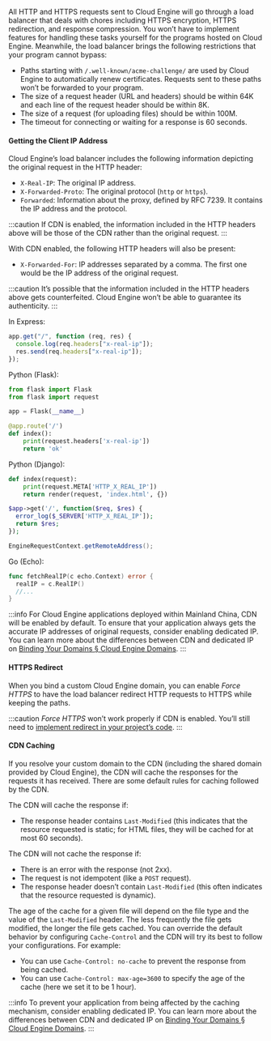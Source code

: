 
All HTTP and HTTPS requests sent to Cloud Engine will go through a load balancer that deals with chores including HTTPS encryption, HTTPS redirection, and response compression. You won’t have to implement features for handling these tasks yourself for the programs hosted on Cloud Engine. Meanwhile, the load balancer brings the following restrictions that your program cannot bypass:

- Paths starting with `/.well-known/acme-challenge/` are used by Cloud Engine to automatically renew certificates. Requests sent to these paths won’t be forwarded to your program.
- The size of a request header (URL and headers) should be within 64K and each line of the request header should be within 8K.
- The size of a request (for uploading files) should be within 100M.
- The timeout for connecting or waiting for a response is 60 seconds.

<Conditional if={!props.noClientInfo}>

#### Getting the Client IP Address

Cloud Engine’s load balancer includes the following information depicting the original request in the HTTP header:

- `X-Real-IP`: The original IP address.
- `X-Forwarded-Proto`: The original protocol (`http` or `https`).
- `Forwarded`: Information about the proxy, defined by RFC 7239. It contains the IP address and the protocol.

<Conditional if={HAS_ENGINE_CDN_DOMAIN}>

:::caution
If CDN is enabled, the information included in the HTTP headers above will be those of the CDN rather than the original request.
:::

With CDN enabled, the following HTTP headers will also be present:

- `X-Forwarded-For`: IP addresses separated by a comma. The first one would be the IP address of the original request.

:::caution
It’s possible that the information included in the HTTP headers above gets counterfeited. Cloud Engine won’t be able to guarantee its authenticity.
:::

</Conditional>

<EngineRuntimes only={props.only}>
<TabItem value='nodejs'>

In Express:

```js
app.get("/", function (req, res) {
  console.log(req.headers["x-real-ip"]);
  res.send(req.headers["x-real-ip"]);
});
```

</TabItem>
<TabItem value='python'>

Python (Flask):

```python
from flask import Flask
from flask import request

app = Flask(__name__)

@app.route('/')
def index():
    print(request.headers['x-real-ip'])
    return 'ok'
```

Python (Django):

```python
def index(request):
    print(request.META['HTTP_X_REAL_IP'])
    return render(request, 'index.html', {})
```

</TabItem>
<TabItem value='php'>

```php
$app->get('/', function($req, $res) {
  error_log($_SERVER['HTTP_X_REAL_IP']);
  return $res;
});
```

</TabItem>
<TabItem value='java'>

```java
EngineRequestContext.getRemoteAddress();
```

</TabItem>
<TabItem value='go'>

Go (Echo):

```go
func fetchRealIP(c echo.Context) error {
  realIP = c.RealIP()
  //...
}
```

</TabItem>
</EngineRuntimes>

<Conditional region='cn'>

:::info
For Cloud Engine applications deployed within Mainland China, CDN will be enabled by default. To ensure that your application always gets the accurate IP addresses of original requests, consider enabling dedicated IP. You can learn more about the differences between CDN and dedicated IP on [Binding Your Domains § Cloud Engine Domains](/v3/sdk/domain/guide/#cloud-engine-domains).
:::

</Conditional>
</Conditional>

#### HTTPS Redirect

When you bind a custom Cloud Engine domain, you can enable _Force HTTPS_ to have the load balancer redirect HTTP requests to HTTPS while keeping the paths.

<Conditional if={HAS_ENGINE_CDN_DOMAIN}>

:::caution
_Force HTTPS_ won’t work properly if CDN is enabled. You’ll still need to [implement redirect in your project’s code](/v3/sdk/engine/functions/sdk/#how-to-redirect-http-requests-to-https-with-the-sdk).
:::

</Conditional>

<Conditional if={HAS_ENGINE_CDN_DOMAIN}>

#### CDN Caching

If you resolve your custom domain to the CDN (including the shared domain provided by Cloud Engine), the CDN will cache the responses for the requests it has received. There are some default rules for caching followed by the CDN.

The CDN will cache the response if:

- The response header contains `Last-Modified` (this indicates that the resource requested is static; for HTML files, they will be cached for at most 60 seconds).

The CDN will not cache the response if:

- There is an error with the response (not 2xx).
- The request is not idempotent (like a `POST` request).
- The response header doesn’t contain `Last-Modified` (this often indicates that the resource requested is dynamic).

The age of the cache for a given file will depend on the file type and the value of the `Last-Modified` header. The less frequently the file gets modified, the longer the file gets cached. You can override the default behavior by configuring `Cache-Control` and the CDN will try its best to follow your configurations. For example:

- You can use `Cache-Control: no-cache` to prevent the response from being cached.
- You can use `Cache-Control: max-age=3600` to specify the age of the cache (here we set it to be 1 hour).

:::info
To prevent your application from being affected by the caching mechanism, consider enabling dedicated IP. You can learn more about the differences between CDN and dedicated IP on [Binding Your Domains § Cloud Engine Domains](/v3/sdk/domain/guide/#cloud-engine-domains).
:::

</Conditional>
